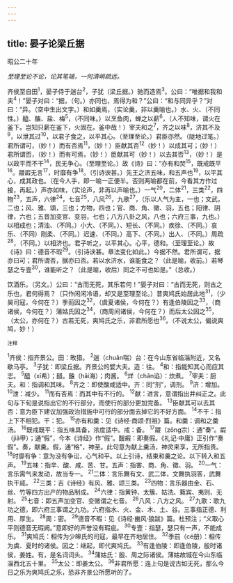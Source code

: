 ```yaml
---
---
---
```

title: 晏子论梁丘据
---



昭公二十年

*至理至论不论，论其笔端，一何清峭疏远。*

齐侯至自田<sup>1</sup>，晏子侍于遄台<sup>2</sup>，子犹（梁丘据。）驰而造焉<sup>3</sup>。公曰：“唯据和我和夫<sup>4</sup>！”晏子对曰：“据，（句。）亦同也，焉得为和？”公曰：“和与同异乎？”对曰：“异。（空中生出文字。）和如羹焉，（实论羹，非以羹喻也。）水、火、（不同性。）醯、醢、盐、梅<sup>5</sup>，（不同味。）以烹鱼肉，蝉之以薪<sup>6</sup>，（人不知味，谓火在釜下。岂知只薪在釜下，火固在。釜中哉！）宰夫和之<sup>7</sup>，齐之以味<sup>8</sup>，济其不及<sup>9</sup>，以泄其过<sup>10</sup>，以君子食之，以平其心。（至理至论。）君臣亦然。（陡地过笔。）君所谓可，（妙！）而有否焉<sup>11</sup>，（妙！）臣献其否<sup>12</sup>（妙！）以成其可；（妙！）君所谓否，（妙！）而有可焉，（妙！）臣献其可（妙！）以去其否<sup>13</sup>，（妙！）是以政平而不干<sup>14</sup>，民无争心。（至理至论。）故《诗》曰：“亦有和焚<sup>15</sup>，既戒既平<sup>16</sup>。鬷嘏无言<sup>17</sup>，时靡有争<sup>18</sup>。（引诗谀甚。）先王之济五味，和五声也<sup>19</sup>，以平其心，成其政也。（在今人手，即一喻一正便半。否则两喻都在前，今看其方作过接，再起。）声亦如味，（实论声，非再以声喻也。）一气<sup>20</sup>，二体<sup>21</sup>，三类<sup>22</sup>，四物<sup>23</sup>，五声，六律<sup>24</sup>，七音<sup>25</sup>，八风<sup>26</sup>，九歌<sup>27</sup>，（乐以人气为主，一也；文武，二也；风、雅、頌，三也；方物，四也；官、商、角、徽、羽，五也；阳律、阴律，六也；五音加变官、变羽，七也；八方八卦之风，八也；六府三事，九也。）以相成也；清浊、（不同。）小大、（不同。）、短长、（不同。）疾徐、（不同。）哀乐、（不同）刚柔、（不同。）迟速、（不同。）高下、（不同。）出人、（不同。）周疏<sup>28</sup>，（不同。）以相济也。君子听之，以平其心。心平，德和。（至理至论。）故《诗》曰：德音不瑕<sup>29</sup>。（引诗谀甚。章法变化如此。）今据不然。君所谓可，据亦曰可；君所谓否，据亦曰否。若以水济水，谁能食之？（此是喻，收前。）若琴瑟之专壹<sup>30</sup>，谁能听之？（此是喻，收后）同之不可也如是。”（总收。）

饮酒乐。（另文。）公曰：“古而无死，其乐若何！”晏子对曰：“古而无死，则古之乐也，君何得焉？（只作闲闲冷语，却又是至理至论。）昔爽鸠氏始居此地<sup>31</sup>，（少昊司寇，今何在？）季荝因之<sup>32</sup>，（虞夏诸侯，今何在？）有逢伯陵因之<sup>33</sup>，（商诸侯，今何在？）蒲姑氏因之<sup>34</sup>，（商周间诸侯，今何在？）而后太公因之<sup>35</sup>，（太公，亦何在？）古若无死，爽鸠氏之乐，非君所愿也<sup>36</sup>。（不说太公，偏说爽鸠，妙！）

<sup>注释</sup>

<sup>1</sup>齐侯：指齐景公。田：畋猎。
<sup>2</sup>遄（chuǎn喘）台：在今山东省临淄附近，又名歇马亭。
<sup>3</sup>子犹：即梁丘据。齐景公的嬖大夫。造：往。
<sup>4</sup>和：指能知其心而应其志。
<sup>5</sup>醯（xī希）；醋。醢（hǎi海）；肉酱。
<sup>6</sup>烊（chǎn谄）：炊煮。
<sup>7</sup>宰夫：厨夫。和：指调和其味。
<sup>8</sup>齐之：即使酸咸适中。齐：同“剂”，调剂。
<sup>9</sup>济：增加。
<sup>10</sup>泄：减少。
<sup>11</sup>而有否焉：而其中有不行的。
<sup>12</sup>献：进言，意谓指出并纠正之。此句与下旬是说指出它的不行部分，而使行的部分更加完备。
<sup>13</sup>臣献其可以去其否：意为臣下建议加强政治措施中可行的部分面去掉它的不好方面。
<sup>14</sup>不干：指上下不相犯。干：犯。
<sup>15</sup>亦有和羹：见《诗经·商颂·烈祖》篇。和羹：调和之羹汤。
<sup>16</sup>既戒既平：指五味具备，浓度适中。戒：备。
<sup>17</sup>鬷（zōng宗）：通“奏”。嘏（jiǎ甲）；通“假”，今本《诗经》作“假”。醙嘏：即奏假。《礼记·中庸》正引作“奏假”。奏，献羹。假，通“格”，神至。此句意为献上羹汤，神灵来享，无所指贵。
<sup>18</sup>时靡有争：意为没有争讼，心气和平。以上引诗，结束和羹之论。以下转入和五声。
<sup>19</sup>五味：指辛、酸、咸、苦、甘。五声：指害、商、角、徵、羽。
<sup>20</sup>一气：言乐需气来发动，故当专一。
<sup>21</sup>二体：言乐舞有文、武二体，文舞执羽答，武舞执干戚。
<sup>22</sup>三类：吉《诗经》有风、雅、颂三类。
<sup>23</sup>四物：言乐器由金、石、丝、竹等四方出产的物品制成。
<sup>24</sup>六律：指黄钟、太簇、姑洗、蕤宾、夷则、无射。
<sup>25</sup>七音：即五声加变官、变徽谓之七音。
<sup>26</sup>八风：八方之风。
<sup>27</sup>九歌：歌九功之德，即六府三事谓之九功。六府指水、火、金、木、土、谷。三事指正德、利用、厚生。
<sup>28</sup>周：密。
<sup>29</sup>德音不暇：见《诗经·豳风·狼跋》篇。杜预注；“义取心平则德音无瑕阙。”意即好的声誉没有瑕疵。
<sup>30</sup>专壹：指瑟，瑟只有一声，不能成乐。
<sup>31</sup>爽鸠氏：相传为少皞氏的司寇，最早在齐地居住。
<sup>32</sup>季前（cé册）：相传为虞、夏时的诸侯。因之：继起，即代爽鸠氏。
<sup>33</sup>有逢伯陵：即逢伯陵，殷时诸侯，姜姓。有，是名词词头。
<sup>34</sup>蒲姑氏：殷、周之际诸侯。薄姑故城在今山东临淄西北五十里。
<sup>35</sup>太公：即姜太公。
<sup>36</sup>非君所愿：连上句是说古如无死，那么今日之乐为爽鸠氏之乐，恐非齐景公所愿听的了。